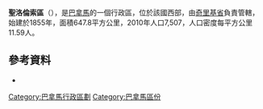 {{Coord|8|19|12|N|82|9|36|W|display=title}}

'''聖洛倫索區'''（{{lang-es|Distrito de San Lorenzo}}），是[[巴拿馬|巴拿馬]]的一個行政區，位於該國西部，由[[奇里基省|奇里基省]]負責管轄，始建於1855年，面積647.8平方公里，2010年人口7,507，人口密度每平方公里11.59人。

==參考資料==
*{{cite web|url=http://www.statoids.com/ypa.html|title=Districts of Panama|publisher=Statoids|accessdate=April 10, 2009|archive-date=2011-09-29|archive-url=https://web.archive.org/web/20110929221316/http://www.statoids.com/ypa.html|dead-url=no}}

{{巴拿馬區份}}

{{Chiriquí Province}}

[[Category:巴拿馬行政區劃|Category:巴拿馬行政區劃]]
[[Category:巴拿馬區份|Category:巴拿馬區份]]


{{Panama-geo-stub}}